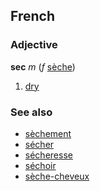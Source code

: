 ==French==
===Adjective===
'''sec''' ''m'' (''f'' [[sèche]])

# [[dry]]

===See also===
*[[sèchement]]
*[[sécher]]
*[[sécheresse]]
*[[séchoir]]
*[[sèche-cheveux]]